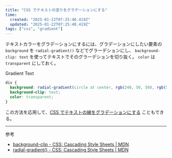 ```yaml
---
title: "CSS でテキストの塗りをグラデーションにする"
time:
  created: "2025-01-22T07:25:40.419Z"
  updated: "2025-01-22T07:25:40.419Z"
tags: ["css", "gradient"]
---
```


テキストカラーをグラデーションにするには、グラデーションにしたい要素の `background` を `radial-gradient()` などでグラーデションにし、 `background-clip: text` を使ってテキストでそのグラーデションを切り抜く。 `color` は `transparent` にしておく。

<Preview codeblock dark>
  <div style={{
    background: "radial-gradient(circle at top center, rgb(240, 50, 50), rgb(50, 50, 255))",
    backgroundClip: "text",
    fontSize: "clamp(2rem, 4vw, 4rem)",
    color: "transparent",
    textAlign: "center",
    fontWeight: "bold",
    lineHeight: "1.1",
  }}>
  Gradient Text
  </div>
</Preview>

```css
div {
  background: radial-gradient(circle at center, rgb(240, 50, 50), rgb(50, 50, 255));
  background-clip: text;
  color: transparent;
}
```

この方法を応用して、[CSS でテキストの線をグラデーションにする](/notes/css-gradient-stroke-text) こともできる。

---

参考

- [background-clip - CSS: Cascading Style Sheets | MDN](https://developer.mozilla.org/en-US/docs/Web/CSS/background-clip)
- [radial-gradient() - CSS: Cascading Style Sheets | MDN](https://developer.mozilla.org/en-US/docs/Web/CSS/gradient/radial-gradient)
